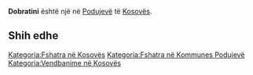 {{Fshat në 
 | Emri                = Dobratini
 | EmriAlt                = 
 | NAME_SHORT_FORM=      
 | NAME_GENERIC=      
 | NAME_SORT_NAME_RO=      DOBRATINI
 | FULL_NAME_RO = Dobratini
 | FULL_NAME_ND_RO=Dobratini
 | SORT_NAME_RG=DOBRATINI
 | FULL_NAME_RG=Dobratini
 | FULL_NAME_ND_RG=Dobratini
 | SRP_NAME_SHORT_FORM=      
 | SRP_NAME_GENERIC=      
 | SRP_NAME_SORT_NAME_RO=      
 | SRP_FULL_NAME_RO = 
 | SRP_FULL_NAME_ND_RO=
 | SRP_SORT_NAME_RG=
 | SRP_FULL_NAME_RG=
 | SRP_FULL_NAME_ND_RG=
 | Emri (Rasa dhanore) = 
 | Figura              = 
 | Shteti              = Kosovo
 | Komuna              = Podujevë
 | Kodi postar         = 
 | Sipërfaqja          = 

 | Popullsia           = 

 | Regj. i popullsisë  = 
 | Dend. e popullsisë  = 
 | Faqja zyrtare       = 
 <!--- Koordinatat ----> 
 | Gjerësia            = 42.967613
 | Gjatësia            = 21.128458
 | Lartësia            = 
}}
'''Dobratini''' është një [[]] në [[Podujevë]] të [[Kosovës]].

<!-- == Gjeografia == -->
<!-- == Historia == -->
<!-- == Demografia == -->
== Shih edhe ==
{{Komuna Podujevë}}
{{Kosovo-Administrata-Cung}}

[[Kategoria:Fshatra në Kosovës]]
[[Kategoria:Fshatra në Kommunes Podujevë]]
[[Kategoria:Vendbanime në Kosovës]]